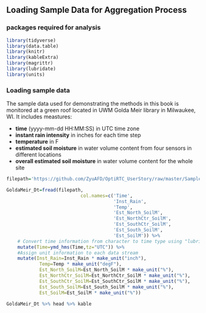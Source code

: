 ## Loading Sample Data for Aggregation Process


### packages required for analysis
```r
library(tidyverse)
library(data.table)
library(knitr)
library(kableExtra)
library(magrittr)
library(lubridate)
library(units)
```

### Loading sample data
The sample data used for demonstrating the methods in this book is monitored at a green roof located in UWM Golda Meir library in Milwaukee, WI. It includes meastures:

* **time** (yyyy-mm-dd HH:MM:SS) in UTC time zone
* **instant rain intensity** in inches for each time step
* **temperature** in F 
* **estimated soil moisture** in water volume content from four sensors in different locations 
* **overall estimated soil moisture** in water volume content for the whole site

```r

filepath='https://github.com/ZyuAFD/OptiRTC_UserStory/raw/master/Sample%20Data/gold-meir-2017-feb-download.csv'

GoldaMeir_Dt=fread(filepath,
                           col.names=c('Time',
                                       'Inst_Rain',
                                       'Temp',
                                       'Est_North_SoilM',
                                       'Est_NorthCtr_SoilM',
                                       'Est_SouthCtr_SoilM',
                                       'Est_South_SoilM',
                                       'Est_SoilM')) %>% 
    # Convert time information from character to time type using "lubridate" package
    mutate(Time=ymd_hms(Time,tz="UTC")) %>% 
    #Assign unit information to each data stream
    mutate(Inst_Rain=Inst_Rain * make_unit("inch"),
            Temp=Temp * make_unit("degF"),
            Est_North_SoilM=Est_North_SoilM * make_unit("%"),
            Est_NorthCtr_SoilM=Est_NorthCtr_SoilM * make_unit("%"),
            Est_SouthCtr_SoilM=Est_SouthCtr_SoilM * make_unit("%"),
            Est_South_SoilM=Est_South_SoilM * make_unit("%"),
            Est_SoilM=Est_SoilM * make_unit("%")) 
    
GoldaMeir_Dt %>% head %>% kable

```
